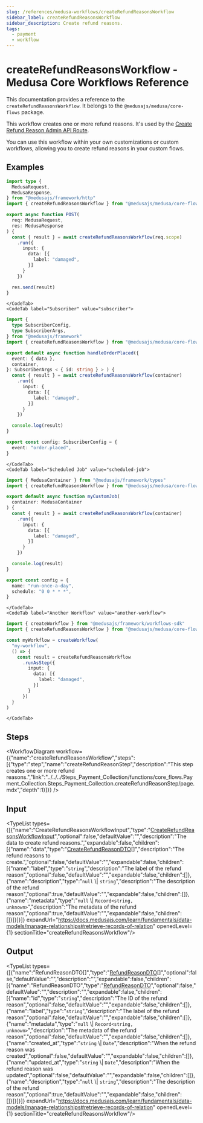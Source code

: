 ```yaml
---
slug: /references/medusa-workflows/createRefundReasonsWorkflow
sidebar_label: createRefundReasonsWorkflow
sidebar_description: Create refund reasons.
tags:
  - payment
  - workflow
---
```



# createRefundReasonsWorkflow - Medusa Core Workflows Reference

This documentation provides a reference to the `createRefundReasonsWorkflow`. It belongs to the `@medusajs/medusa/core-flows` package.

This workflow creates one or more refund reasons. It's used by the
[Create Refund Reason Admin API Route](https://docs.medusajs.com/api/admin#refund-reasons\_postrefundreasons).

You can use this workflow within your own customizations or custom workflows, allowing you
to create refund reasons in your custom flows.

<SourceCodeLink link="https://github.com/medusajs/medusa/blob/3c25aec00616c44b5bd0a66550749708f21aec3e/packages/core/core-flows/src/payment-collection/workflows/create-refund-reasons.ts#L46" />

## Examples

<CodeTabs group="workflow-exection">
    <CodeTab label="API Route" value="api-route">
    
```ts title="src/api/workflow/route.ts"
import type {
  MedusaRequest,
  MedusaResponse,
} from "@medusajs/framework/http"
import { createRefundReasonsWorkflow } from "@medusajs/medusa/core-flows"

export async function POST(
  req: MedusaRequest,
  res: MedusaResponse
) {
  const { result } = await createRefundReasonsWorkflow(req.scope)
    .run({
      input: {
        data: [{
          label: "damaged",
        }]
      }
    })

  res.send(result)
}
```

    </CodeTab>
    <CodeTab label="Subscriber" value="subscriber">
    
```ts title="src/subscribers/order-placed.ts"
import {
  type SubscriberConfig,
  type SubscriberArgs,
} from "@medusajs/framework"
import { createRefundReasonsWorkflow } from "@medusajs/medusa/core-flows"

export default async function handleOrderPlaced({
  event: { data },
  container,
}: SubscriberArgs < { id: string } > ) {
  const { result } = await createRefundReasonsWorkflow(container)
    .run({
      input: {
        data: [{
          label: "damaged",
        }]
      }
    })

  console.log(result)
}

export const config: SubscriberConfig = {
  event: "order.placed",
}
```

    </CodeTab>
    <CodeTab label="Scheduled Job" value="scheduled-job">
    
```ts title="src/jobs/message-daily.ts"
import { MedusaContainer } from "@medusajs/framework/types"
import { createRefundReasonsWorkflow } from "@medusajs/medusa/core-flows"

export default async function myCustomJob(
  container: MedusaContainer
) {
  const { result } = await createRefundReasonsWorkflow(container)
    .run({
      input: {
        data: [{
          label: "damaged",
        }]
      }
    })

  console.log(result)
}

export const config = {
  name: "run-once-a-day",
  schedule: "0 0 * * *",
}
```

    </CodeTab>
    <CodeTab label="Another Workflow" value="another-workflow">
    
```ts title="src/workflows/my-workflow.ts"
import { createWorkflow } from "@medusajs/framework/workflows-sdk"
import { createRefundReasonsWorkflow } from "@medusajs/medusa/core-flows"

const myWorkflow = createWorkflow(
  "my-workflow",
  () => {
    const result = createRefundReasonsWorkflow
      .runAsStep({
        input: {
          data: [{
            label: "damaged",
          }]
        }
      })
  }
)
```

    </CodeTab>
  </CodeTabs>

## Steps

<WorkflowDiagram workflow={{"name":"createRefundReasonsWorkflow","steps":[{"type":"step","name":"createRefundReasonStep","description":"This step creates one or more refund reasons.","link":"../../../Steps_Payment_Collection/functions/core_flows.Payment_Collection.Steps_Payment_Collection.createRefundReasonStep/page.mdx","depth":1}]}} />

## Input

<TypeList types={[{"name":"CreateRefundReasonsWorkflowInput","type":"[CreateRefundReasonsWorkflowInput](../../../../types/core_flows.CreateRefundReasonsWorkflowInput/page.mdx)","optional":false,"defaultValue":"","description":"The data to create refund reasons.","expandable":false,"children":[{"name":"data","type":"[CreateRefundReasonDTO](../../../../../payment/interfaces/payment.CreateRefundReasonDTO/page.mdx)[]","description":"The refund reasons to create.","optional":false,"defaultValue":"","expandable":false,"children":[{"name":"label","type":"`string`","description":"The label of the refund reason","optional":false,"defaultValue":"","expandable":false,"children":[]},{"name":"description","type":"`null` \\| `string`","description":"The description of the refund reason","optional":true,"defaultValue":"","expandable":false,"children":[]},{"name":"metadata","type":"`null` \\| `Record<string, unknown>`","description":"The metadata of the refund reason","optional":true,"defaultValue":"","expandable":false,"children":[]}]}]}]} expandUrl="https://docs.medusajs.com/learn/fundamentals/data-models/manage-relationships#retrieve-records-of-relation" openedLevel={1} sectionTitle="createRefundReasonsWorkflow"/>

## Output

<TypeList types={[{"name":"RefundReasonDTO[]","type":"[RefundReasonDTO](../../../../../payment/interfaces/payment.RefundReasonDTO/page.mdx)[]","optional":false,"defaultValue":"","description":"","expandable":false,"children":[{"name":"RefundReasonDTO","type":"[RefundReasonDTO](../../../../../payment/interfaces/payment.RefundReasonDTO/page.mdx)","optional":false,"defaultValue":"","description":"","expandable":false,"children":[{"name":"id","type":"`string`","description":"The ID of the refund reason","optional":false,"defaultValue":"","expandable":false,"children":[]},{"name":"label","type":"`string`","description":"The label of the refund reason","optional":false,"defaultValue":"","expandable":false,"children":[]},{"name":"metadata","type":"`null` \\| `Record<string, unknown>`","description":"The metadata of the refund reason","optional":false,"defaultValue":"","expandable":false,"children":[]},{"name":"created_at","type":"`string` \\| `Date`","description":"When the refund reason was created","optional":false,"defaultValue":"","expandable":false,"children":[]},{"name":"updated_at","type":"`string` \\| `Date`","description":"When the refund reason was updated","optional":false,"defaultValue":"","expandable":false,"children":[]},{"name":"description","type":"`null` \\| `string`","description":"The description of the refund reason","optional":true,"defaultValue":"","expandable":false,"children":[]}]}]}]} expandUrl="https://docs.medusajs.com/learn/fundamentals/data-models/manage-relationships#retrieve-records-of-relation" openedLevel={1} sectionTitle="createRefundReasonsWorkflow"/>
